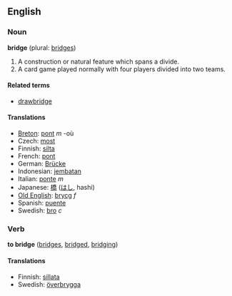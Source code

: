 ==English==
=== Noun ===
'''bridge''' (plural: [[bridges]])
<ol>
<li>A construction or natural feature which spans a divide.</li>
<li>A card game played normally with four players divided into two teams.</li>
</ol>
==== Related terms ====
*[[drawbridge]]

==== Translations ====
*[[Breton]]: [[pont]] ''m'' -où
*Czech: [[most]]
*Finnish: [[silta]]
*French: [[pont]]
*German: [[Brücke]]
*Indonesian: [[jembatan]]
*Italian: [[ponte]] ''m''
*Japanese: [[橋]] ([[はし]], hashi)
*[[Old English]]: [[brycg]] ''f''
*Spanish: [[puente]]
*Swedish: [[bro]] ''c''

===Verb===
'''to bridge''' ([[bridges]], [[bridged]], [[bridging]])

====Translations====
*Finnish: [[sillata]]
*Swedish: [[överbrygga]] <!---??--->